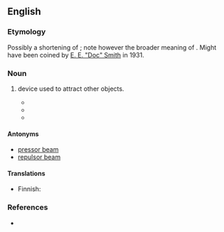 ==English==

===Etymology===
Possibly a shortening of {{m|en|[[attractor]] [[beam]]}}; note however the broader meaning of {{m|en|tractor|gloss=machinery that pulls something}}. Might have been coined by [[w:E. E. Smith|E. E. "Doc" Smith]] in 1931.

===Noun===
{{en-noun|head=[[tractor]] [[beam]]}}
# {{context|science fiction|lang=en}} device used to attract other objects.
#* {{quote-magazine
     | year       = 1931
     | date       = August
     | title      = [[wikipedia:Spacehounds of IPC|Spacehounds of IPC]]
     | first      = E. E. "Doc"
     | last       = Smith
     | authorlink = E. E. Smith
     | magazine   = Amazing Stories
     | volume     = 6
     | issue      = 5
     | page       = 
     | passage    = Through it Stevens saw with satisfaction that the ''Forlorn Hope'' was not being abandoned; in the grip of powerful '''tractor beams''', every fragment of the wreckage was following close behind them in their flight through space.
}}
#* {{quote-magazine
     | year       = 1945
     | date       = June
     | title      = The Ethical Equations
     | first      = Murray
     | last       = Leinster
     | authorlink = Murray Leinster
     | magazine   = Astounding Science Fiction
     | volume     = 35
     | issue      = 4
     | page       = 122
     | passage    = By the way they're braced, there are '''tractor beams''' and pressor beams and—there are vacuum tubes that have grids but apparently work with cold cathodes.
}}
#* {{quote-video
     | year    = 1977
     | people  = [[wikipedia:George Lucas|George Lucas]]
     | title   = [[wikipedia:Star Wars Episode IV: A New Hope|Star Wars Episode IV: A New Hope]]
     | passage = Han Solo: "We're caught in a '''tractor beam'''! It's pulling us in!" 
}}

====Antonyms====
* [[pressor beam]]
* [[repulsor beam]]

====Translations====
{{trans-top|science fiction device}}
* Finnish: {{t|fi|vetosäde}}
{{trans-mid}}
{{trans-bottom}}

===References===
* {{R:Brave New Words}}